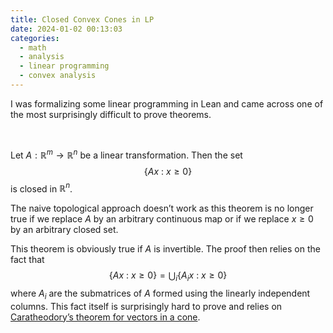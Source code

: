 ```yaml
---
title: Closed Convex Cones in LP
date: 2024-01-02 00:13:03
categories:
  - math 
  - analysis
  - linear programming
  - convex analysis
---
```


I was formalizing some linear programming in Lean and came across one of the most surprisingly difficult to prove theorems.

::: {#thm-closed-convex-cones}
<br />

Let $A : \mathbb{R}^m \to \mathbb{R}^n$ be a linear transformation. Then the set 
$$
\{ A x \: : \: x \ge 0 \}
$$
is closed in $\mathbb{R}^n$.
:::

The naive topological approach doesn't work as this theorem is no longer true if we replace $A$ by an arbitrary continuous map or if we replace $x \ge 0$ by an arbitrary closed set.

This theorem is obviously true if $A$ is invertible. The proof then relies on the fact that 
$$
\{ A x \: : \: x \ge 0 \} = \bigcup_i \{ A_i x \: : \: x \ge 0 \}
$$
where $A_i$ are the submatrices of $A$ formed using the linearly independent columns. This fact itself is surprisingly hard to prove and relies on [Caratheodory's theorem for vectors in a cone](https://math.stackexchange.com/questions/3759861/caratheodorys-theorem-for-vectors-in-a-cone).